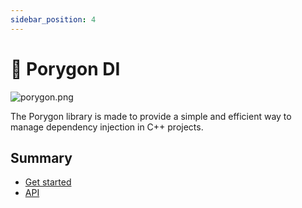 ```yaml
---
sidebar_position: 4
---
```


# 💉 Porygon DI

![porygon.png](./img/porygon.png)

The Porygon library is made to provide a simple and efficient way to manage dependency injection in C++ projects.

## Summary
- [Get started](get-started)
- [API](api)

